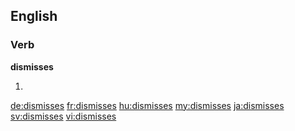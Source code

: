 ==English==

===Verb===
'''dismisses'''

# {{en-third-person singular of|dismiss}}

[[de:dismisses]]
[[fr:dismisses]]
[[hu:dismisses]]
[[my:dismisses]]
[[ja:dismisses]]
[[sv:dismisses]]
[[vi:dismisses]]